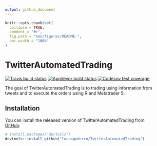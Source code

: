 ```yaml
---
output: github_document
---
```


<!-- README.md is generated from README.Rmd. Please edit that file -->

```r
knitr::opts_chunk$set(
  collapse = TRUE,
  comment = "#>",
  fig.path = "man/figures/README-",
  out.width = "100%"
)
```

# TwitterAutomatedTrading

<!-- badges: start -->
[![Travis build status](https://travis-ci.com/lucasgodeiro/TwitterAutomatedTrading.svg?branch=master)](https://travis-ci.com/lucasgodeiro/TwitterAutomatedTrading)
[![AppVeyor build status](https://ci.appveyor.com/api/projects/status/github/lucasgodeiro/TwitterAutomatedTrading?branch=master&svg=true)](https://ci.appveyor.com/project/lucasgodeiro/TwitterAutomatedTrading)
[![Codecov test coverage](https://codecov.io/gh/lucasgodeiro/TwitterAutomatedTrading/branch/master/graph/badge.svg)](https://codecov.io/gh/lucasgodeiro/TwitterAutomatedTrading?branch=master)
<!-- badges: end -->

The goal of TwitterAutomatedTrading is to trading using information from tweets and to execute the orders using R and Metatrader 5. 

## Installation

You can install the released version of TwitterAutomatedTrading from [GitHub](https://github.com/):


``` r
# install.packages("devtools")
devtools::install_github("lucasgodeiro/TwitterAutomatedTrading")
```
